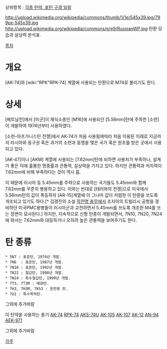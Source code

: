 상위항목 : [[각종 탄약, 포탄 구경 일람]]

http://upload.wikimedia.org/wikipedia/commons/thumb/1/1e/545x39.jpg/799px-545x39.jpg
http://upload.wikimedia.org/wikipedia/commons/e/e9/RussianWP.jpg
탄환 모습과 살상력 분석표.

[[목차]]
= 개요 =
[AK-74]와 [wiki:"RPK"RPK-74] 계열에 사용되는 탄환으로 M74로 불리기도 한다.

= 상세 =
[베트남전]에서 [미군]이 제식소총인 [M16]에 사용되던 [5.56mm]탄에 주목한 [소련]이 개발하여 1974년부터 사용하였다.

[소련-아프가니스탄 전쟁]에서 AK-74가 처음 사용됨에따라 처음 이용된 이래로 지금까지 러시아와 동구권 혹은 과거의 소련과 동맹을 맺은 국가 혹은 원조를 받은 곳에서 사용되고 있다.

[AK-47]이나 [AKM] 계열에 사용되는 [7.62mm]탄에 비하면 사용처가 부족하나, 설계가 좋은 덕에 훌륭한 명중률과 관통력, 살상력을 가지고 있다. 하지만 관통력과 저지력이 7.62mm에 비해 부족하다는 것이 역시 흠. 

이 때문에 러시아 등 5.45mm를 주력으로 사용하는 국가들도 5.45mm와 함께 7.62mm를 꾸준히 병용하고 있다. 이와는 반대로 [테러와의 전쟁]으로 미국에서 5.56mm탄의 값이 폭등하자 [AR-15]계열에 이 그나마 값이 저렴한 이 탄환을 쓰도록 개조되고 있기도 하다.[* 김경진의 소설 [[작전명 충무]]에서 조지아의 트빌리시 공항을 경비하던 미국PMC용병들이 러시아군과 교전하면서 5.45mm를 쓰도록 개조한 M4를 쏘는 장면이 묘사된다.] 하지만, 지속적으로 신형 탄종이 개발되면서, 7N10, 7N20, 7N24에 와서는 7.62mm와 대등하거나 오히려 높은 관통력을 보여주기도 한다.  

= 탄 종류 =
 * 5N7 : 표준탄, 1974년 개발.
 * 7N6  : 표준탄, 1987년 개발.
 * 7N10 : 표준탄, 1992년 개발.
 * 7N22 : 철갑탄, 1998년 개발.
 * 7N24 : 특수철갑탄, 1999년 개발.
 * 7T3, 7T3M : 예광탄.
 * 7H3, 7H3M, 7Kh3 : 훈련용 탄.
 * 7U1 : 특수목적탄.

그외에 추가바람

이 탄약을 사용하는 총기
[[AK-74]]
[[RPK-74]]
[[AKS-74U]]
[[AK-105]]
[[AK-107]]
[[AK-12]]
[[AN-94]]
[[AEK-971]]

그외에 추가바람

[[각주]]




